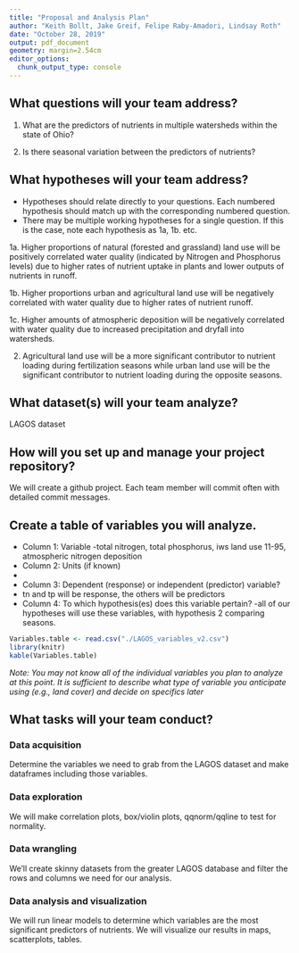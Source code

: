 ```yaml
---
title: "Proposal and Analysis Plan"
author: "Keith Bollt, Jake Greif, Felipe Raby-Amadori, Lindsay Roth"
date: "October 28, 2019"
output: pdf_document
geometry: margin=2.54cm
editor_options: 
  chunk_output_type: console
---
```


## What questions will your team address?

1. What are the predictors of nutrients in multiple watersheds within the state of Ohio?

2. Is there seasonal variation between the predictors of nutrients?

## What hypotheses will your team address? 

* Hypotheses should relate directly to your questions. Each numbered hypothesis should match up with the corresponding numbered question. 
* There may be multiple working hypotheses for a single question. If this is the case, note each hypothesis as 1a, 1b. etc.

1a. Higher proportions of natural (forested and grassland) land use will be positively correlated  water quality (indicated by Nitrogen and Phosphorus levels) due to higher rates of nutrient uptake in plants and lower outputs of nutrients in runoff.

1b. Higher proportions urban and agricultural land use will be negatively correlated with water quality due to higher rates of nutrient runoff.

1c. Higher amounts of atmospheric deposition will be negatively correlated with water quality due to increased  precipitation and dryfall into watersheds.

2. Agricultural land use will be a more significant contributor to nutrient loading during fertilization seasons while urban land use will be the significant contributor to nutrient loading during the opposite seasons. 


## What dataset(s) will your team analyze?
LAGOS dataset


## How will you set up and manage your project repository? 
We will create a github project. Each team member will commit often with detailed commit messages.


## Create a table of variables you will analyze.

* Column 1: Variable
-total nitrogen, total phosphorus, iws land use 11-95, atmospheric nitrogen deposition
* Column 2: Units (if known)
-
* Column 3: Dependent (response) or independent (predictor) variable?
- tn and tp will be response, the others will be predictors
* Column 4: To which hypothesis(es) does this variable pertain?
-all of our hypotheses will use these variables, with hypothesis 2 comparing seasons.

```r
Variables.table <- read.csv("./LAGOS_variables_v2.csv")
library(knitr)
kable(Variables.table)
```

*Note: You may not know all of the individual variables you plan to analyze at this point. It is sufficient to describe what type of variable you anticipate using (e.g., land cover) and decide on specifics later*

## What tasks will your team conduct? 

### Data acquisition

Determine the variables we need to grab from the LAGOS dataset and make dataframes including those variables.

### Data exploration

We will make correlation plots, box/violin plots, qqnorm/qqline to test for normality.

### Data wrangling

We'll create skinny datasets from the greater LAGOS database and filter the rows and columns we need for our analysis.

### Data analysis and visualization

We will run linear models to determine which variables are the most significant predictors of nutrients.  We will visualize our results in maps, scatterplots, tables. 
